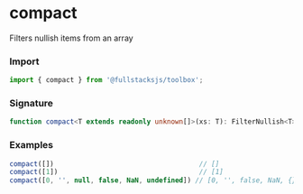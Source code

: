 # compact

Filters nullish items from an array

### Import

```typescript copy
import { compact } from '@fullstacksjs/toolbox';
```

### Signature

```typescript copy
function compact<T extends readonly unknown[]>(xs: T): FilterNullish<T> {}
```

### Examples

```typescript copy
compact([])                                    // []
compact([1])                                   // [1]
compact([0, '', null, false, NaN, undefined]) // [0, '', false, NaN, {}]
```
